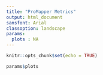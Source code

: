 ```yaml
---
title: "ProMapper Metrics"
output: html_document
sansfont: Arial
classoption: landscape
params:
  plots : NA
---
```


```r
knitr::opts_chunk$set(echo = TRUE)
```

```r
params$plots
```

